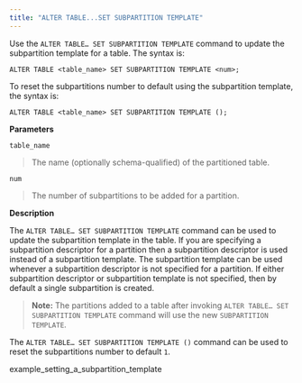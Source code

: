 ```yaml
---
title: "ALTER TABLE...SET SUBPARTITION TEMPLATE"
---
```


<div id="alter_table_set_subpartition_template" class="registered_link"></div>


Use the `ALTER TABLE… SET SUBPARTITION TEMPLATE` command to update the subpartition template for a table. The syntax is:

``` text
ALTER TABLE <table_name> SET SUBPARTITION TEMPLATE <num>;
```

To reset the subpartitions number to default using the subpartition template, the syntax is:

``` text
ALTER TABLE <table_name> SET SUBPARTITION TEMPLATE ();
```

**Parameters**

`table_name`

> The name (optionally schema-qualified) of the partitioned table.

`num`

> The number of subpartitions to be added for a partition.

**Description**

The `ALTER TABLE… SET SUBPARTITION TEMPLATE` command can be used to update the subpartition template in the table. If you are specifying a subpartition descriptor for a partition then a subpartition descriptor is used instead of a subpartition template. The subpartition template can be used whenever a subpartition descriptor is not specified for a partition. If either subpartition descriptor or subpartition template is not specified, then by default a single subpartition is created.

> **Note:** The partitions added to a table after invoking `ALTER TABLE… SET SUBPARTITION TEMPLATE` command will use the new `SUBPARTITION TEMPLATE`.


The `ALTER TABLE… SET SUBPARTITION TEMPLATE ()` command can be used to reset the subpartitions number to default `1`.

<div class="toctree" maxdepth="3">

example\_setting\_a\_subpartition\_template

</div>
